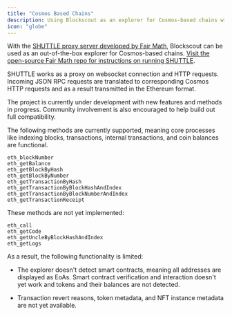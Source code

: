 ```yaml
---
title: "Cosmos Based Chains"
description: Using Blockscout as an explorer for Cosmos-based chains with SHUTTLE proxy.
icon: "globe"
---
```


With the [SHUTTLE proxy server developed by Fair Math](https://github.com/fairmath/shuttle/), Blockscout can be used as an out-of-the-box explorer for Cosmos-based chains. [Visit the open-source Fair Math repo for instructions on running SHUTTLE](https://github.com/fairmath/shuttle/).

SHUTTLE works as a proxy on websocket connection and HTTP requests. Incoming JSON RPC requests are translated to corresponding Cosmos HTTP requests and as a result transmitted in the Ethereum format.

<Info>
The project is currently under development with new features and methods in progress. Community involvement is also encouraged to help build out full compatibility.

</Info>

The following methods are currently supported, meaning core processes like indexing blocks, transactions, internal transactions, and coin balances are functional.

```
eth_blockNumber
eth_getBalance
eth_getBlockByHash
eth_getBlockByNumber
eth_getTransactionByHash
eth_getTransactionByBlockHashAndIndex
eth_getTransactionByBlockNumberAndIndex
eth_getTransactionReceipt
```

These methods are not yet implemented:

```
eth_call
eth_getCode
eth_getUncleByBlockHashAndIndex
eth_getLogs
```

As a result, the following functionality is limited:

* The explorer doesn't detect smart contracts, meaning all addresses are displayed as EoAs. Smart contract verification and interaction doesn't yet work and tokens and their balances are not detected.

* Transaction revert reasons, token metadata, and NFT instance metadata are not yet available.


